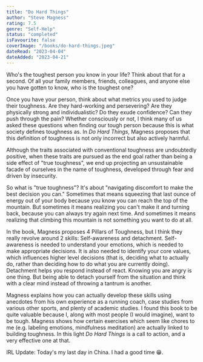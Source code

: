 ```yaml
---
title: "Do Hard Things"
author: "Steve Magness"
rating: 7.5
genre: "Self-Help"
status: "completed"
isFavourite: false
coverImage: "/books/do-hard-things.jpeg"
dateRead: "2023-04-04"
dateAdded: "2023-04-21"
---
```


Who's the toughest person you know in your life? Think about that for a second. Of all your family members, friends, colleagues, and anyone else you have gotten to know, who is the toughest one?

Once you have your person, think about what metrics you used to judge their toughness. Are they hard-working and persevering? Are they physically strong and individualistic? Do they exude confidence? Can they push through the pain? Whether consciously or not, I think many of us asked these questions when finding our tough person because this is what society defines toughness as. In *Do Hard Things*, Magness proposes that this definition of toughness is not only incorrect but also actively harmful.

Although the traits associated with conventional toughness are undoubtedly positive, when these traits are pursued as the end goal rather than being a side effect of "true toughness", we end up projecting an unsustainable facade of ourselves in the name of toughness, developed through fear and driven by insecurity.

So what is "true toughness"? It's about "navigating discomfort to make the best decision you can." Sometimes that means squeezing that last ounce of energy out of your body because you know you can reach the top of the mountain. But sometimes it means realizing you can't make it and turning back, because you can always try again next time. And sometimes it means realizing that climbing this mountain is not something you want to do at all.

In the book, Magness proposes 4 Pillars of Toughness, but I think they really revolve around 2 skills: Self-awareness and detachment. Self-awareness is needed to understand your emotions, which is needed to make appropriate decisions. It is also needed to identify your core values, which influences higher level decisions (that is, deciding what to actually do, rather than deciding how to do what you are currently doing). Detachment helps you respond instead of react. Knowing you are angry is one thing. But being able to detach yourself from the situation and think with a clear mind instead of throwing a tantrum is another.

Magness explains how you can actually develop these skills using anecdotes from his own experience as a running coach, case studies from various other sports, and plenty of academic studies. I found this book to be quite valuable because I, along with most people (I would imagine), want to be tough. Magness shows how certain exercises which seem like chores to me (e.g. labeling emotions, mindfulness meditation) are actually linked to building toughness. In this light *Do Hard Things* is a call to action, and a very effective one at that.

IRL Update: Today's my last day in China. I had a good time 😁.